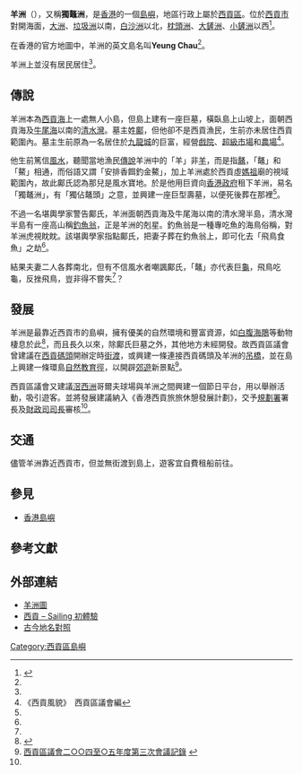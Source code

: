 {{Infobox islands
|name = 羊洲
|image name = Yeung Chau 2017.jpg
|image map = Yeungchau.png
|image caption = 羊洲（2017年）
|location = {{HKG}}[[西貢市|西貢市]]對開海面
|area = 
|highest mount = 羊洲
|elevation = 
|country = {{HKG}}
|country admin divisions title = 分區
|country admin divisions = [[西貢區|西貢區]]
}}

'''羊洲'''（{{lang-en|Yeung Chau}}），又稱'''獨鼇洲'''，是[[香港|香港]]的一個[[島嶼|島嶼]]，地區行政上屬於[[西貢區|西貢區]]。位於[[西貢市|西貢市]]對開海面，[[大洲_(西貢區東)|大洲]]、[[垃圾洲|垃圾洲]]以南，[[白沙洲_(西貢區)|白沙洲]]以北，[[枕頭洲|枕頭洲]]、[[大鏟洲|大鏟洲]]、[[小鏟洲|小鏟洲]]以西<ref name="2004香港街道地方指南">{{cite book|title=《2004香港街道地方指南》|work=通用圖書有限公司|ISBN=962-8797-32-8}}</ref>。

在香港的官方地圖中，羊洲的英文島名叫'''Yeung Chau'''<ref name="2004香港街道地方指南"/>。

羊洲上並沒有居民居住<ref name="2004香港街道地方指南"/>。

==傳說==

羊洲本為[[西貢海|西貢海]]上一處無人小島，但島上建有一座巨墓，橫臥島上山坡上，面朝西貢海及[[牛尾海|牛尾海]]以南的[[清水灣|清水灣]]。墓主姓[[鄺姓|鄺]]，但他卻不是西貢漁民，生前亦未居住西貢範圍內。墓主生前原為一名居住於[[九龍城|九龍城]]的巨富，經營[[電影院|戲院]]、[[超級市場|超級市場]]和[[農場|農場]]<ref name="西貢風貌">《西貢風貌》　西貢區議會編</ref>。

他生前篤信[[風水|風水]]，聽聞當地漁民[[傳說|傳說]]羊洲中的「羊」非[[羊|羊]]，而是指[[鼇|鼇]]，「鼇」和「鰲」相通，而俗語又謂「安排香餌釣金鰲」，加上羊洲處於西貢虛[[媽祖|媽祖]]廟的視域範圍內，故此鄺氏認為那兒是風水寶地。於是他用巨資向[[香港政府|香港政府]]租下羊洲，易名「獨鼇洲」，有「獨佔鼇頭」之意，並興建一座巨型壽墓，以便死後葬在那裡<ref name="西貢風貌"/>。

不過一名堪輿學家警告鄺氏，羊洲面朝西貢海及牛尾海以南的清水灣半島，清水灣半島有一座高山稱[[釣魚翁|釣魚翁]]，正是羊洲的剋星。釣魚翁是一種專吃魚的海鳥俗稱，對羊洲虎視眈眈。該堪輿學家指點鄺氏，把妻子葬在釣魚翁上，即可化去「飛鳥食魚」之劫<ref name="西貢風貌"/>。

結果夫妻二人各葬南北，但有不信風水者嘲諷鄺氏，「鼇」亦代表巨[[龜|龜]]，飛鳥吃龜，反挫飛鳥，豈非得不嘗失<ref name="西貢風貌"/>？

==發展==

羊洲是最靠近西貢市的島嶼，擁有優美的自然環境和豐富資源，如[[白腹海鵰|白腹海鵰]]等動物棲息於此<ref>{{Cite web |url=http://www.hknature.net/chi/nature/team_bird1.htm |title=香港自然網 |accessdate=2007-07-27 |archive-date=2005-02-23 |archive-url=https://web.archive.org/web/20050223064922/http://www.hknature.net/chi/nature/team_bird1.htm |dead-url=yes }}</ref>，而且長久以來，除鄺氏巨墓之外，其他地方未經開發。故西貢區議會曾建議在[[西貢碼頭|西貢碼頭]]開辦定時[[街渡|街渡]]，或興建一條連接西貢碼頭及羊洲的[[吊橋|吊橋]]，並在島上興建一條環島[[自然教育徑|自然教育徑]]，以開辟[[郊遊|郊遊]]新景點<ref name="西貢區議會二○○四至○五年度第三次會議記錄">[http://www.districtcouncils.gov.hk/sk_d/chinese/doc/Minutes/DC_0405_3_mc.doc 西貢區議會二○○四至○五年度第三次會議記錄] {{webarchive|url=https://web.archive.org/web/20070926231710/http://www.districtcouncils.gov.hk/sk_d/chinese/doc/Minutes/DC_0405_3_mc.doc |date=2007-09-26 }}</ref>。

西貢區議會又建議[[滘西洲|滘西洲]]哥爾夫球場與羊洲之間興建一個節日平台，用以舉辦活動，吸引遊客。並將發展建議納入《香港西貢旅旅休憩發展計劃》，交予[[規劃署|規劃署]]署長及[[財政司司長|財政司司長]]審核<ref name="西貢區議會二○○四至○五年度第三次會議記錄"/>。

==交通==

儘管羊洲靠近西貢市，但並無街渡到島上，遊客宜自費租船前往。

==參見==
*[[香港島嶼|香港島嶼]]

==參考文獻==
{{reflist}}

==外部連結==
* [http://outdoors.webshots.com/photo/1143491755038872521WSIcco 羊洲圖]
* [http://tw.myblog.yahoo.com/ritalin_0630/article?mid=1132&prev=-1&next=1112 西貢 – Sailing 初體驗] {{Wayback|url=http://tw.myblog.yahoo.com/ritalin_0630/article?mid=1132&prev=-1&next=1112 |date=20190831212137 }}
* [http://72.14.235.104/search?q=cache:xm0nj1ox9EQJ:203.218.165.78:8080/hippo/travel/placename/place_2/default.htm+%E7%BE%8A%E6%B4%B2&hl=zh-TW&ct=clnk&cd=121 古今地名對照]{{dead link|date=2018年4月 |bot=InternetArchiveBot |fix-attempted=yes }}

{{西貢區}}
{{香港島嶼}}

[[Category:西貢區島嶼|Category:西貢區島嶼]]